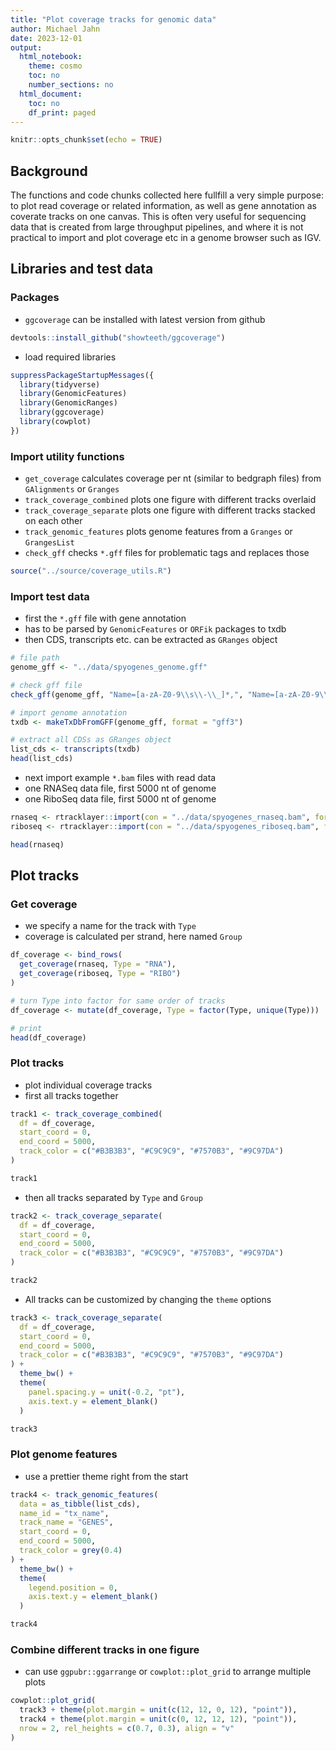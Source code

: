 ```yaml
---
title: "Plot coverage tracks for genomic data"
author: Michael Jahn
date: 2023-12-01
output:
  html_notebook:
    theme: cosmo
    toc: no
    number_sections: no
  html_document:
    toc: no
    df_print: paged
---
```


```r
knitr::opts_chunk$set(echo = TRUE)
```

## Background

The functions and code chunks collected here fullfill a very simple purpose: 
to plot read coverage or related information, as well as gene annotation as
coverate tracks on one canvas. This is often very useful for sequencing data that
is created from large throughput pipelines, and where it is not practical to
import and plot coverage etc in a genome browser such as IGV.

## Libraries and test data

### Packages

- `ggcoverage` can be installed with latest version from github

```r
devtools::install_github("showteeth/ggcoverage")
```

- load required libraries

```r
suppressPackageStartupMessages({
  library(tidyverse)
  library(GenomicFeatures)
  library(GenomicRanges)
  library(ggcoverage)
  library(cowplot)
})
```

### Import utility functions

- `get_coverage` calculates coverage per nt (similar to bedgraph files) from `GAlignments` or `Granges`
- `track_coverage_combined` plots one figure with different tracks overlaid
- `track_coverage_separate` plots one figure with different tracks stacked on each other
- `track_genomic_features` plots genome features from a `Granges` or `GrangesList`
- `check_gff` checks `*.gff` files for problematic tags and replaces those


```r
source("../source/coverage_utils.R")
```

### Import test data

- first the `*.gff` file with gene annotation
- has to be parsed by `GenomicFeatures` or `ORFik` packages to txdb
- then CDS, transcripts etc. can be extracted as `GRanges` object


```r
# file path
genome_gff <- "../data/spyogenes_genome.gff"

# check gff file
check_gff(genome_gff, "Name=[a-zA-Z0-9\\s\\-\\_]*,", "Name=[a-zA-Z0-9\\s\\-\\_]*")

# import genome annotation
txdb <- makeTxDbFromGFF(genome_gff, format = "gff3")

# extract all CDSs as GRanges object
list_cds <- transcripts(txdb)
head(list_cds)
```

- next import example `*.bam` files with read data
- one RNASeq data file, first 5000 nt of genome
- one RiboSeq data file, first 5000 nt of genome

```r
rnaseq <- rtracklayer::import(con = "../data/spyogenes_rnaseq.bam", format = "bam")
riboseq <- rtracklayer::import(con = "../data/spyogenes_riboseq.bam", format = "bam")

head(rnaseq)
```

## Plot tracks

### Get coverage

- we specify a name for the track with `Type`
- coverage is calculated per strand, here named `Group`

```r
df_coverage <- bind_rows(
  get_coverage(rnaseq, Type = "RNA"),
  get_coverage(riboseq, Type = "RIBO")
)

# turn Type into factor for same order of tracks
df_coverage <- mutate(df_coverage, Type = factor(Type, unique(Type)))

# print
head(df_coverage)
```

### Plot tracks

- plot individual coverage tracks
- first all tracks together

```r
track1 <- track_coverage_combined(
  df = df_coverage,
  start_coord = 0,
  end_coord = 5000,
  track_color = c("#B3B3B3", "#C9C9C9", "#7570B3", "#9C97DA")
)

track1
```

- then all tracks separated by `Type` and `Group`

```r
track2 <- track_coverage_separate(
  df = df_coverage,
  start_coord = 0,
  end_coord = 5000,
  track_color = c("#B3B3B3", "#C9C9C9", "#7570B3", "#9C97DA")
)

track2
```

- All tracks can be customized by changing the `theme` options

```r
track3 <- track_coverage_separate(
  df = df_coverage,
  start_coord = 0,
  end_coord = 5000,
  track_color = c("#B3B3B3", "#C9C9C9", "#7570B3", "#9C97DA")
) +
  theme_bw() +
  theme(
    panel.spacing.y = unit(-0.2, "pt"),
    axis.text.y = element_blank()
  )

track3
```

### Plot genome features

- use a prettier theme right from the start

```r
track4 <- track_genomic_features(
  data = as_tibble(list_cds),
  name_id = "tx_name",
  track_name = "GENES",
  start_coord = 0,
  end_coord = 5000,
  track_color = grey(0.4)
) +
  theme_bw() +
  theme(
    legend.position = 0,
    axis.text.y = element_blank()
  )

track4
```

### Combine different tracks in one figure

- can use `ggpubr::ggarrange` or `cowplot::plot_grid` to arrange multiple plots
```r
cowplot::plot_grid(
  track3 + theme(plot.margin = unit(c(12, 12, 0, 12), "point")),
  track4 + theme(plot.margin = unit(c(0, 12, 12, 12), "point")),
  nrow = 2, rel_heights = c(0.7, 0.3), align = "v"
)
```

